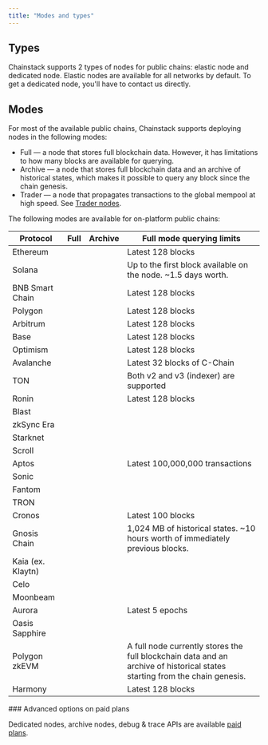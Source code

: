 ```yaml
---
title: "Modes and types"
---
```


## Types

Chainstack supports 2 types of nodes for public chains: elastic node and dedicated node. Elastic nodes are available for all networks by default. To get a dedicated node, you'll have to contact us directly.

## Modes

For most of the available public chains, Chainstack supports deploying nodes in the following modes:

* Full — a node that stores full blockchain data. However, it has limitations to how many blocks are available for querying.
* Archive — a node that stores full blockchain data and an archive of historical states, which makes it possible to query any block since the chain genesis.
* Trader — a node that propagates transactions to the global mempool at high speed. See [Trader nodes](/docs/warp-transactions).

The following modes are available for on-platform public chains:

| Protocol          | Full | Archive | Full mode querying limits                                                                                                  |
| ----------------- | ---- | ------- | -------------------------------------------------------------------------------------------------------------------------- |
| Ethereum          | <Icon icon="square-check"  iconType="solid" />    | <Icon icon="square-check"  iconType="solid" />       | Latest 128 blocks                                                                                                          |
| Solana            | <Icon icon="square-check"  iconType="solid" />    | <Icon icon="square-check"  iconType="solid" />       | Up to the first block available on the node. \~1.5 days worth.                                                             |
| BNB Smart Chain   | <Icon icon="square-check"  iconType="solid" />    | <Icon icon="square-check"  iconType="solid" />       | Latest 128 blocks                                                                                                          |
| Polygon           | <Icon icon="square-check"  iconType="solid" />    | <Icon icon="square-check"  iconType="solid" />       | Latest 128 blocks                                                                                                          |
| Arbitrum          | <Icon icon="square-check"  iconType="solid" />    | <Icon icon="square-check"  iconType="solid" />       | Latest 128 blocks                                                                                                          |
| Base              | <Icon icon="square-check"  iconType="solid" />    | <Icon icon="square-check"  iconType="solid" />       | Latest 128 blocks                                                                                                          |
| Optimism          | <Icon icon="square-check"  iconType="solid" />    | <Icon icon="square-check"  iconType="solid" />       | Latest 128 blocks                                                                                                          |
| Avalanche         | <Icon icon="square-check"  iconType="solid" />    | <Icon icon="square-check"  iconType="solid" />       | Latest 32 blocks of C-Chain                                                                                                |
| TON               | <Icon icon="square-check"  iconType="solid" />    | <Icon icon="square-check"  iconType="solid" />       | Both v2 and v3 (indexer) are supported                                                                                     |
| Ronin             | <Icon icon="square-check"  iconType="solid" />    | <Icon icon="square-check"  iconType="solid" />       | Latest 128 blocks                                                                                                          |
| Blast             | <Icon icon="square-check"  iconType="solid" />    | <Icon icon="xmark"  iconType="solid" />       |                                                                                                                            |
| zkSync Era        | <Icon icon="square-check"  iconType="solid" />    | <Icon icon="square-check"  iconType="solid" />       |                                                                                                                            |
| Starknet          | <Icon icon="square-check"  iconType="solid" />    | <Icon icon="square-check"  iconType="solid" />       |                                                                                                                            |
| Scroll            | <Icon icon="square-check"  iconType="solid" />    | <Icon icon="square-check"  iconType="solid" />       |                                                                                                                            |
| Aptos             | <Icon icon="square-check"  iconType="solid" />    | <Icon icon="square-check"  iconType="solid" />       | Latest 100,000,000 transactions                                                                                            |
| Sonic             | <Icon icon="square-check"  iconType="solid" />    | <Icon icon="square-check"  iconType="solid" />       |                                                                                                                            |
| Fantom            | <Icon icon="square-check"  iconType="solid" />    | <Icon icon="square-check"  iconType="solid" />       |                                                                                                                            |
| TRON              | <Icon icon="square-check"  iconType="solid" />    | <Icon icon="xmark"  iconType="solid" />       |                                                                                                                            |
| Cronos            | <Icon icon="square-check"  iconType="solid" />    | <Icon icon="square-check"  iconType="solid" />       | Latest 100 blocks                                                                                                          |
| Gnosis Chain      | <Icon icon="square-check"  iconType="solid" />    | <Icon icon="square-check"  iconType="solid" />       | 1,024 MB of historical states. \~10 hours worth of immediately previous blocks.                                            |
| Kaia (ex. Klaytn) | <Icon icon="square-check"  iconType="solid" />    | <Icon icon="xmark"  iconType="solid" />       |                                                                                                                            |
| Celo              | <Icon icon="square-check"  iconType="solid" />    | <Icon icon="xmark"  iconType="solid" />       |                                                                                                                            |
| Moonbeam          | <Icon icon="square-check"  iconType="solid" />    | <Icon icon="xmark"  iconType="solid" />       |                                                                                                                            |
| Aurora            | <Icon icon="square-check"  iconType="solid" />    | <Icon icon="xmark"  iconType="solid" />       | Latest 5 epochs                                                                                                            |
| Oasis Sapphire    | <Icon icon="square-check"  iconType="solid" />    | <Icon icon="xmark"  iconType="solid" />       |                                                                                                                            |
| Polygon zkEVM     | <Icon icon="square-check"  iconType="solid" />    | <Icon icon="square-check"  iconType="solid" />       | A full node currently stores the full blockchain data and an archive of historical states starting from the chain genesis. |
| Harmony           | <Icon icon="square-check"  iconType="solid" />    | <Icon icon="xmark"  iconType="solid" />       | Latest 128 blocks                                                                                                          |

<Info>
  ### Advanced options on paid plans

  Dedicated nodes, archive nodes, debug & trace APIs are available [paid plans](https://chainstack.com/pricing/).
</Info>
